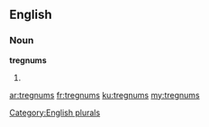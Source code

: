==English==

===Noun===
'''tregnums'''

# {{plural of|[[tregnum]]}}

[[Category:English plurals]]

[[ar:tregnums]]
[[fr:tregnums]]
[[ku:tregnums]]
[[my:tregnums]]